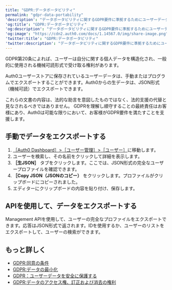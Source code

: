 ```yaml
---
title: "GDPR:データポータビリティ"
permalink: "gdpr-data-portability"
'description': "データポータビリティに関するGDPR要件に準拠するためにユーザーデータをエクスポートする方法について説明します。"
'og:title': "GDPR:データポータビリティ"
'og:description': "データポータビリティに関するGDPR要件に準拠するためにユーザーデータをエクスポートする方法について説明します。"
'og:image': "https://cdn2.auth0.com/docs/1.14567.0/img/share-image.png"
'twitter:title': "GDPR:データポータビリティ"
'twitter:description': "データポータビリティに関するGDPR要件に準拠するためにユーザーデータをエクスポートする方法について説明します。"
---
```


GDPR第20条によれば、ユーザーは自分に関する個人データを構造化され、一般的に使用される機械可読形式で受け取る権利があります。

Auth0ユーザーストアに保存されているユーザーデータは、手動またはプログラムでエクスポートすることができます。Auth0からの生データは、JSON形式（機械可読）でエクスポートできます。

<Callout icon="file-lines" color="#0EA5E9" iconType="regular">

これらの文書の内容は、法的な助言を意図したものではなく、法的支援の代替と見なされるべきではありません。 GDPRを理解し順守することの最終責任はお客様にあり、Auth0は可能な限りにおいて、お客様がGDPR要件を満たすことを支援します。

</Callout>

## 手動でデータをエクスポートする

1. [［Auth0 Dashboard］>［ユーザー管理］>［ユーザー］](https://manage.auth0.com/#/users)に移動します。
2. ユーザーを検索し、その名前をクリックして詳細を表示します。
3. **［生JSON］** タブをクリックします。ここでは、JSON形式の完全なユーザープロファイルを確認できます。
4. **［Copy JSON（JSONのコピー）** をクリックします。プロファイルがクリップボードにコピーされました。
5. エディターにクリップボードの内容を貼り付け、保存します。

## APIを使用して、データをエクスポートする

<Tooltip data-tooltip-id="react-containers-DefinitionTooltip-0" href="/ja-jp/glossary?term=management-api" tip="Management API: 顧客が管理タスクを実行できるようにするための製品。" cta="用語集の表示">Management API</Tooltip>を使用して、ユーザーの完全なプロファイルをエクスポートできます。応答はJSON形式で返されます。IDを使用するか、ユーザーのリストをエクスポートして、ユーザーの検索ができます。

## もっと詳しく

* [GDPR:同意の条件](/ja-jp/secure/data-privacy-and-compliance/gdpr/gdpr-conditions-for-consent)
* [GDPR:データの最小化](/ja-jp/secure/data-privacy-and-compliance/gdpr/gdpr-data-minimization)
* [GDPR：ユーザーデータを安全に保護する](/ja-jp/secure/data-privacy-and-compliance/gdpr/gdpr-protect-and-secure-user-data)
* [GDPR:データのアクセス権、訂正および消去の権利](/ja-jp/secure/data-privacy-and-compliance/gdpr/gdpr-right-to-access-correct-and-erase-data)